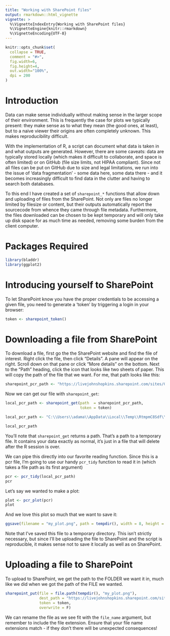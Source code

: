 ```yaml
---
title: "Working with SharePoint files"
output: rmarkdown::html_vignette
vignette: >
  %\VignetteIndexEntry{Working with SharePoint files}
  %\VignetteEngine{knitr::rmarkdown}
  %\VignetteEncoding{UTF-8}
---
```


```r
knitr::opts_chunk$set(
  collapse = TRUE,
  comment = "#>",
  fig.width=6, 
  fig.height=4, 
  out.width="100%", 
  dpi = 200
)
```

# Introduction

Data can make sense individually without making sense in the larger scope of their environment. This is frequently the case for plots we typically present: they make sense as to what they mean (the good ones, at least), but to a naive viewer their origins are often completely unknown. This makes reproducibility difficult.

With the implementation of R, a script can document what data is taken in and what outputs are generated. However, there are some caveats: data are typically stored locally (which makes it difficult to collaborate, and space is often limited) or on GitHub (file size limits, not HIPAA compliant). Since not all files can be put on GitHub due to size and legal limitations, we run into the issue of 'data fragmentation' - some data here, some data there - and it becomes increasingly difficult to find data in the clutter and having to search both databases.

To this end I have created a set of `sharepoint_*` functions that allow down and uploading of files from the SharePoint. Not only are files no longer limited by filesize or content, but their outputs automatically report the sourcecode from whence they came through file metadata. Furthermore, the files downloaded can be chosen to be kept temporary and will only take up disk space for as much time as needed, removing some burden from the client computer.


# Packages Required

```r
library(bladdr)
library(ggplot2)
```


# Introducing yourself to SharePoint

To let SharePoint know you have the proper credentials to be accessing a given file, you need to generate a 'token' by triggering a login in your browser:

```r
token <- sharepoint_token()
```


# Downloading a file from SharePoint

To download a file, first go the the SharePoint website and find the file of interest. Right click the file, then click "Details". A pane will appear on the right. Scroll down on that pane or click "More details" on the bottom. Next to the "Path" heading, click the icon that looks like two sheets of paper. This will copy the path of the file that we want. For me, that path looks like this:

```r
sharepoint_pcr_path <- "https://livejohnshopkins.sharepoint.com/sites/GBCIStorage/Shared%20Documents/Raw%20Data/qPCR/aragaki-kai/2020-08-14/2020-08-14%20uc6_sar-bos-gal_2.xls"
```

Now we can get our file with `sharepoint_get`:



```r
local_pcr_path <- sharepoint_get(path  = sharepoint_pcr_path,
                                 token = token)
```
```r
local_pcr_path <- "C:\\Users\\adama\\AppData\\Local\\Temp\\RtmpmC8Sdf\\filea741e672599"
```
```r
local_pcr_path
```
You'll note that `sharepoint_get` returns a path. That's a path to a temporary file. It contains your data exactly as normal, it's just in a file that will delete after the R session is over.

We can pipe this directly into our favorite reading function. Since this is a pcr file, I'm going to use our handy `pcr_tidy` function to read it in (which takes a file path as its first argument)

```r
pcr <- pcr_tidy(local_pcr_path)
pcr
```

Let's say we wanted to make a plot:

```r
plot <- pcr_plot(pcr)
plot
```

And we love this plot so much that we want to save it:

```r
ggsave(filename = "my_plot.png", path = tempdir(), width = 8, height = 6)
```

Note that I've saved this file to a temporary directory. This isn't strictly necessary, but since I'll be uploading the file to SharePoint and the script is reproducible, it makes sense not to save it locally as well as on SharePoint.


# Uploading a file to SharePoint

To upload to SharePoint, we get the path to the FOLDER we want it in, much like we did when we got the path of the FILE we wanted.

```r
sharepoint_put(file = file.path(tempdir(), "my_plot.png"),
               dest_path = "https://livejohnshopkins.sharepoint.com/sites/GBCIStorage/Shared%20Documents/Raw%20Data/qPCR/aragaki-kai/2020-08-14", 
               token = token, 
               overwrite = F)
```

We can rename the file as we see fit with the `file_name` argument, but remember to include the file extension. Ensure that your file name extensions match - if they don't there will be unexpected consequences!
